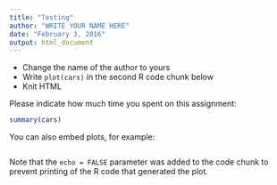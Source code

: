```yaml
---
title: "Testing"
author: "WRITE YOUR NAME HERE"
date: "February 3, 2016"
output: html_document
---
```


* Change the name of the author to yours
* Write `plot(cars)` in the second R code chunk below
* Knit HTML

Please indicate how much time you spent on this assignment: 


```r
summary(cars)
```

You can also embed plots, for example:

```r

```

Note that the `echo = FALSE` parameter was added to the code chunk to prevent printing of the R code that generated the plot.
